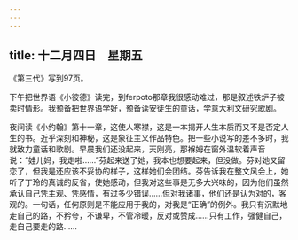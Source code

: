 ```yaml
---
---
---
```

title: 十二月四日　星期五
---




《第三代》写到97页。

下午把世界语《小彼德》读完，到ferpoto那章我很感动难过，那是叙述铁炉子被卖时情形。我预备把世界语学好，预备读安徒生的童话，学意大利文研究歌剧。

夜间读《小约翰》第十一章，这使人寒襟，这是一本揭开人生本质而又不是否定人生的书。近乎深刻和神秘，这是象征主义作品特色。把一些小说写的差不多时，我就致力童话和歌剧。早晨我们还没起来，天刚亮，那褓姆在窗外温软着声音说：“娃儿妈，我走啦……”芬起来送了她，我本也想要起来，但没做。芬对她又留恋了，但我是还应该不妥协的样子，这样她们会团结。芬告诉我在整文风会上，她听了丁玲的真诚的反省，使她感动，但我对这些事是无多大兴味的，因为他们虽然承认自己凭主观、凭感情，有过多少错误……但对我诸事，他们还是认为对的，客观的。一句话，任何原则是不能应用于我的，对我是“正确”的例外。我只有沉默地走自己的路，不矜夸，不谦卑，不管冷暖，反对或赞成……只有工作，强健自己，走自己要走的路……
